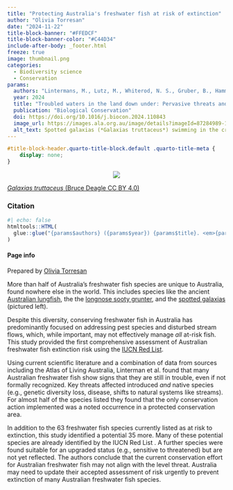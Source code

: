 ```yaml
---
title: "Protecting Australia's freshwater fish at risk of extinction"
author: "Olivia Torresan"
date: "2024-11-22"
title-block-banner: "#FFEDCF"
title-block-banner-color: "#C44D34"
include-after-body: _footer.html
freeze: true
image: thumbnail.png 
categories:
  - Biodiversity science 
  - Conservation
params:
  authors: "Lintermans, M., Lutz, M., Whiterod, N. S., Gruber, B., Hammer, M. P., Kennard, M. J., Morgan, D. L., Raadik, T. A., Unmack, P., Brooks, S., Ebner, B. C., Gilligan, D., Butler, G. L., Moore, G., Brown, C., Freeman, R., Kerezsy, A., Bice, C. M., Le Feuvre, M. C., Beatty, S., Arthington, A. H., Koehn, J., Larson, H. K., Coleman, R., Mathwin, R., Pearce, L., Tonkin, Z., Bruce, A., Espinoza, T., Kern, P., Lieschke, J. A., Martin, K., Sparks, J., Stoessel, D. J., Wedderburn, S. D., Allan, H., Clunie, P., Cockayne, B., Ellis, I., Hardie, S., Koster, W., Moy, K., Roberts, D., Schmarr, D., Sharley, J., Sternberg, D., Zukowski, S., Walsh, C., Zampatti, B., Shelley, J. J., Sayer, C., Chapple, D. G."
  year: 2024
  title: "Troubled waters in the land down under: Pervasive threats and high extinction risks demand urgent conservation actions to protect Australia’s native freshwater fishes"
  publication: "Biological Conservation"
  doi: https://doi.org/10.1016/j.biocon.2024.110843
  image_url: https://images.ala.org.au/image/details?imageId=87284989-1402-443e-b697-c66f07f255df 
  alt_text: Spotted galaxias (*Galaxias truttaceus*) swimming in the crisp waters of Tasmania
---
```


<!-- remove metadata section -->

```css
#title-block-header.quarto-title-block.default .quarto-title-meta {
    display: none;
}
```

<!-- Side panel -->

::::::: column-page
::::: paper-side-column
<center>

::: {.col-image layout-ncol="1" style="margin-left: auto; margin-right: auto;"}
<!-- add image url -->

<img src="https://ala-images.s3.ap-southeast-2.amazonaws.com/store/f/d/5/5/87284989-1402-443e-b697-c66f07f255df/original" class="rounded"/></img>
:::

</center>

::: figure-caption
<!-- edit caption -->

[*Galaxias truttaceus* (Bruce Deagle CC BY 4.0)](https://images.ala.org.au/image/details?imageId=09750570-1501-4ca7-a2ca-ba146b18ed9b)
:::

### Citation

```r
#| echo: false
htmltools::HTML(
  glue::glue("{params$authors} ({params$year}) {params$title}. <em>{params$publication}</em> <a href='{params$doi}' target='_blank'>{params$doi}</a>")
)
```

#### Page info

Prepared by [Olivia Torresan](https://labs.ala.org.au/about/Torresan_Olivia/)
:::::

<!-- Main panel description -->

::: paper-main-column
<!-- I might suggest renaming the folder to `2024_freshwater-fish` or `2024_freshwater-fish-IUCN` just to be a little more specific for our own folder naming --> 
More than half of Australia's freshwater fish species are unique to Australia, found nowhere else in the world. This includes species like the ancient [Australian lungfish](https://bie.ala.org.au/species/https://biodiversity.org.au/afd/taxa/38a5a409-3f58-4522-acec-61444d999bd2#overview), the the [longnose sooty grunter](https://bie.ala.org.au/species/https://biodiversity.org.au/afd/taxa/9435389a-d9de-48ba-92a9-8302b6243654#overview), and the [spotted galaxias](https://bie.ala.org.au/species/https://biodiversity.org.au/afd/taxa/e4d85845-3e34-4112-90a9-f954176721ec) (pictured left). 

Despite this diversity, conserving freshwater fish in Australia has predominantly focused on addressing pest species and disturbed stream flows, which, while important, may not effectively manage *all* at-risk fish. This study provided the first comprehensive assessment of Australian freshwater fish extinction risk using the [IUCN Red List](https://www.iucnredlist.org/). 

Using current scientific literature and a combination of data from sources including the Atlas of Living Australia, Linterman et al. found that many Australian freshwater fish show signs that they are still in trouble, even if not formally recognized. Key threats affected introduced *and* native species (e.g., genetic diversity loss, disease, shifts to natural systems like streams). For almost half of the species listed they found that the only conservation action implemented was a noted occurrence in a protected conservation area. <!-- I don't understand how this is a conservation action? Maybe be a little more specific -->

In addition to the 63 freshwater fish species currently listed as at risk to extinction, this study identified a potential 35 more. Many of these potential species are already identified by the IUCN Red List <!-- ...but are not listed within National threatened species lists? -->. A further <!-- how many --> species were found suitable for an upgraded status (e.g., sensitive to threatened) but are not yet <!-- editing tip: you can always edit out "to be" (which I did here)--> reflected. The authors conclude that the current conservation effort for Australian freshwater fish may not align with the level threat. Australia may need to update their accepted assessment of risk urgently to prevent extinction of many Australian freshwater fish species.
:::
:::::::
